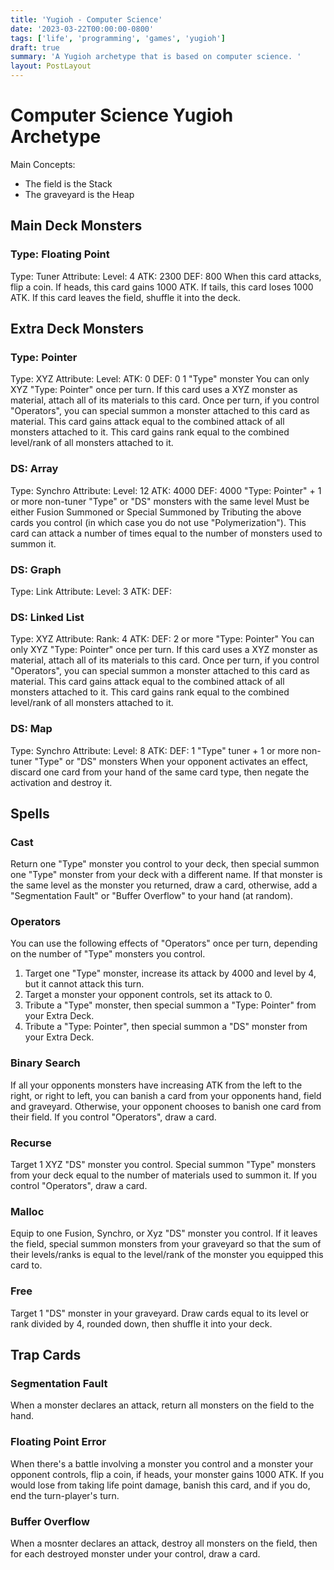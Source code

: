 ```yaml
---
title: 'Yugioh - Computer Science'
date: '2023-03-22T00:00:00-0800'
tags: ['life', 'programming', 'games', 'yugioh']
draft: true
summary: 'A Yugioh archetype that is based on computer science. '
layout: PostLayout
---
```


# Computer Science Yugioh Archetype

Main Concepts:

- The field is the Stack
- The graveyard is the Heap

## Main Deck Monsters

### Type: Floating Point

Type: Tuner
Attribute:
Level: 4
ATK: 2300
DEF: 800
When this card attacks, flip a coin. If heads, this card gains 1000 ATK. If tails, this card loses 1000 ATK. If this card leaves the field, shuffle it into the deck.

## Extra Deck Monsters

### Type: Pointer

Type: XYZ
Attribute:
Level:
ATK: 0
DEF: 0
1 "Type" monster
You can only XYZ "Type: Pointer" once per turn. If this card uses a XYZ monster as material, attach all of its materials to this card. Once per turn, if you control "Operators", you can special summon a monster attached to this card as material. This card gains attack equal to the combined attack of all monsters attached to it. This card gains rank equal to the combined level/rank of all monsters attached to it.

### DS: Array

Type: Synchro
Attribute:
Level: 12
ATK: 4000
DEF: 4000
"Type: Pointer" + 1 or more non-tuner "Type" or "DS" monsters with the same level
Must be either Fusion Summoned or Special Summoned by Tributing the above cards you control (in which case you do not use "Polymerization"). This card can attack a number of times equal to the number of monsters used to summon it.

### DS: Graph

Type: Link
Attribute:
Level: 3
ATK:
DEF:

### DS: Linked List

Type: XYZ
Attribute:
Rank: 4
ATK:
DEF:
2 or more "Type: Pointer"
You can only XYZ "Type: Pointer" once per turn. If this card uses a XYZ monster as material, attach all of its materials to this card. Once per turn, if you control "Operators", you can special summon a monster attached to this card as material. This card gains attack equal to the combined attack of all monsters attached to it. This card gains rank equal to the combined level/rank of all monsters attached to it.

### DS: Map

Type: Synchro
Attribute:
Level: 8
ATK:
DEF:
1 "Type" tuner + 1 or more non-tuner "Type" or "DS" monsters
When your opponent activates an effect, discard one card from your hand of the same card type, then negate the activation and destroy it.

## Spells

### Cast

Return one "Type" monster you control to your deck, then special summon one "Type" monster from your deck with a different name. If that monster is the same level as the monster you returned, draw a card, otherwise, add a "Segmentation Fault" or "Buffer Overflow" to your hand (at random).

### Operators

You can use the following effects of "Operators" once per turn, depending on the number of "Type" monsters you control.

1. Target one "Type" monster, increase its attack by 4000 and level by 4, but it cannot attack this turn.
2. Target a monster your opponent controls, set its attack to 0.
3. Tribute a "Type" monster, then special summon a "Type: Pointer" from your Extra Deck.
4. Tribute a "Type: Pointer", then special summon a "DS" monster from your Extra Deck.

### Binary Search

If all your opponents monsters have increasing ATK from the left to the right, or right to left, you can banish a card from your opponents hand, field and graveyard. Otherwise, your opponent chooses to banish one card from their field. If you control "Operators", draw a card.

### Recurse

Target 1 XYZ "DS" monster you control. Special summon "Type" monsters from your deck equal to the number of materials used to summon it. If you control "Operators", draw a card.

### Malloc

Equip to one Fusion, Synchro, or Xyz "DS" monster you control. If it leaves the field, special summon monsters from your graveyard so that the sum of their levels/ranks is equal to the level/rank of the monster you equipped this card to.

### Free

Target 1 "DS" monster in your graveyard. Draw cards equal to its level or rank divided by 4, rounded down, then shuffle it into your deck.

## Trap Cards

### Segmentation Fault

When a monster declares an attack, return all monsters on the field to the hand.

### Floating Point Error

When there's a battle involving a monster you control and a monster your opponent controls, flip a coin, if heads, your monster gains 1000 ATK. If you would lose from taking life point damage, banish this card, and if you do, end the turn-player's turn.

### Buffer Overflow

When a mosnter declares an attack, destroy all monsters on the field, then for each destroyed monster under your control, draw a card.
